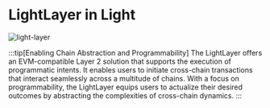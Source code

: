 # LightLayer in Light

![light-layer](/light-layer.png)

:::tip[Enabling Chain Abstraction and Programmability]
The LightLayer offers an EVM-compatible Layer 2 solution that supports the execution of programmatic intents.
It enables users to initiate cross-chain transactions that interact seamlessly across a multitude of chains.
With a focus on programmability, the LightLayer equips users to actualize their desired outcomes by abstracting the complexities of cross-chain dynamics.
:::
